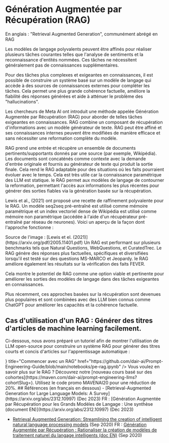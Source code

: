 # Génération Augmentée par Récupération (RAG)

En anglais : "Retrieval Augmented Generation", communément abrégé en RAG



Les modèles de langage polyvalents peuvent être affinés pour réaliser plusieurs tâches courantes telles que l'analyse de sentiments et la reconnaissance d'entités nommées. Ces tâches ne nécessitent généralement pas de connaissances supplémentaires.

Pour des tâches plus complexes et exigeantes en connaissances, il est possible de construire un système basé sur un modèle de langage qui accède à des sources de connaissances externes pour compléter les tâches. Cela permet une plus grande cohérence factuelle, améliore la fiabilité des réponses générées et aide à atténuer le problème des "hallucinations".

Les chercheurs de Meta AI ont introduit une méthode appelée Génération Augmentée par Récupération (RAG) pour aborder de telles tâches exigeantes en connaissances. RAG combine un composant de récupération d'informations avec un modèle générateur de texte. RAG peut être affiné et ses connaissances internes peuvent être modifiées de manière efficace et sans nécessiter une reformation complète du modèle.

RAG prend une entrée et récupère un ensemble de documents pertinents/supportants donnés par une source (par exemple, Wikipédia). Les documents sont concaténés comme contexte avec la demande d'entrée originale et fournis au générateur de texte qui produit la sortie finale. Cela rend le RAG adaptable pour des situations où les faits pourraient évoluer avec le temps. Cela est très utile car la connaissance paramétrique des LLM est statique. le RAG permet aux modèles de langage de contourner la reformation, permettant l'accès aux informations les plus récentes pour générer des sorties fiables via la génération basée sur la récupération.

Lewis et al., (2021) ont proposé une recette de raffinement polyvalente pour le RAG. Un modèle seq2seq pré-entraîné est utilisé comme mémoire paramétrique et un index vectoriel dense de Wikipédia est utilisé comme mémoire non paramétrique (accédée à l'aide d'un récupérateur pré-entraîné par réseau de neurones). Voici un aperçu de la façon dont l'approche fonctionne :

<Screenshot src={RAG} alt="RAG" />
Source de l'image : [Lewis et el. (2021)](https://arxiv.org/pdf/2005.11401.pdf)
Un RAG est performant sur plusieurs benchmarks tels que Natural Questions, WebQuestions, et CuratedTrec. Le RAG génère des réponses plus factuelles, spécifiques et diversifiées lorsqu'il est testé sur des questions MS-MARCO et Jeopardy. le RAG améliore également les résultats sur la vérification des faits FEVER.

Cela montre le potentiel de RAG comme une option viable et pertinente pour améliorer les sorties des modèles de langage dans des tâches exigeantes en connaissances.

Plus récemment, ces approches basées sur la récupération sont devenues plus populaires et sont combinées avec des LLM bien connus comme ChatGPT pour améliorer les capacités et la cohérence factuelle.

## Cas d'utilisation d'un RAG : Générer des titres d'articles de machine learning facilement.
Ci-dessous, nous avons préparé un tutoriel afin de montrer l'utilisation de LLM open-source pour construire un système RAG pour générer des titres courts et concis d'articles sur l'apprentissage automatique :

<Cards>
    <Card
    icon={<CodeIcon />}
    title="Commencer avec un RAG"
    href="https://github.com/dair-ai/Prompt-Engineering-Guide/blob/main/notebooks/pe-rag.ipynb"
    />
</Cards>
<Callout type= "info" emoji="🎓">
  Vous voulez en savoir plus sur le RAG ? Découvrez notre [nouveau cours basé sur des cohortes](https://maven.com/dair-ai/prompt-engineering-llms?cohortSlug=). Utilisez le code promo MAVENAI20 pour une réduction de 20%.
</Callout>
## Références
(en français en dessous)
- [Retrieval-Augmented Generation for Large Language Models: A Survey](https://arxiv.org/abs/2312.10997) (Dec 2023)
FR : [Génération Augmentée par Récupération pour les Grands Modèles de Langage : Une synthèse (document EN)](https://arxiv.org/abs/2312.10997) (Déc 2023)

- [Retrieval Augmented Generation: Streamlining the creation of intelligent natural language processing models](https://ai.meta.com/blog/retrieval-augmented-generation-streamlining-the-creation-of-intelligent-natural-language-processing-models/) (Sep 2020)
FR : [Génération Augmentée par Récupération : Rationaliser la création de modèles de traitement naturel du langage intelligents (doc EN)](https://ai.meta.com/blog/retrieval-augmented-generation-streamlining-the-creation-of-intelligent-natural-language-processing-models/) (Sep 2020)
